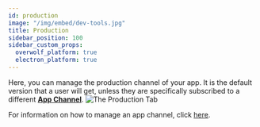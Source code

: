```yaml
---
id: production
image: "/img/embed/dev-tools.jpg"
title: Production
sidebar_position: 100
sidebar_custom_props:
  overwolf_platform: true
  electron_platform: true
---
```


Here, you can manage the production channel of your app. It is the default version that a user will get,
unless they are specifically subscribed to a different [**App Channel**](./testing).
![The Production Tab](/assets/tools/developers-console/all-applications/release-management/production/index.jpg)

For information on how to manage an app channel, click [here](/tools/developers-console/all-applications/release-management#manage-an-app-channel).